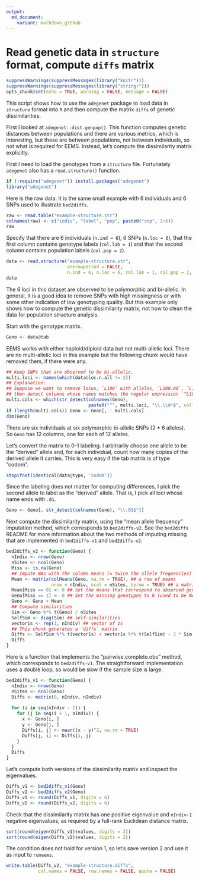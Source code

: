 ```yaml
---
output:
  md_document:
    variant: markdown_github
---
```


# Read genetic data in `structure` format, compute `diffs` matrix

```r
suppressWarnings(suppressMessages(library("knitr")))
suppressWarnings(suppressMessages(library("stringr")))
opts_chunk$set(echo = TRUE, warning = FALSE, message = FALSE)
```

This script shows how to use the `adegenet` package to load data in 
`structure` format into `R` and then compute the matrix `diffs` of 
genetic dissimilarities.

First I looked at `adegenet::dist.genpop()`. This function computes
genetic distances between populations and there are various metrics,
which is interesting, but these are between populations, not between 
individuals, so not what is required for EEMS. Instead, let's compute 
the dissimilarity matrix explicitly.

First I need to load the genotypes from a `structure` file.
Fortunately `adegenet` also has a `read.structure()` function.

```r
if (!require("adegenet")) install.packages("adegenet")
library("adegenet")
```

Here is the raw data. It is the same small example with 6 individuals
and 6 SNPs used to illustrate `bed2diffs`. 

```r
raw <- read.table("example-structure.str")
colnames(raw) <- c("indiv", "label", "pop", paste0("snp", 1:6))
raw
```

Specify that there are 6 individuals (`n.ind = 6`), 6 SNPs (`n.loc = 6`),
that the first column contains genotype labels (`col.lab = 1`) and that
the second column contains population labels (`col.pop = 2`).

```r
data <- read.structure("example-structure.str",
                       onerowperind = FALSE, 
                       n.ind = 6, n.loc = 6, col.lab = 1, col.pop = 2, ask = FALSE)
data
```

The 6 loci in this dataset are observed to be polymorphic and bi-allelic. 
In general, it is a good idea to remove SNPs with high missingness
or with some other indication of low genotyping quality. 
But this example only shows how to compute the genetic dissimilarity matrix, 
not how to clean the data for population structure analysis.

Start with the genotype matrix.

```r
Geno <- data@tab
```

EEMS works with either haploid/diploid data but not multi-allelic loci. There are
no multi-allelic loci in this example but the following chunk would have removed
them, if there were any.

```r
## Keep SNPs that are observed to be bi-allelic.
multi.loci <- names(which(data@loc.n.all != 2))
## Explanation: 
## Suppose we want to remove locus, `L100` with alleles, `L100.00`, `L100.01`, `L100.02`, 
## then detect columns whose names matches the regular expression `^L100\\.\\d+$`
multi.cols <- which(str_detect(colnames(Geno), 
                               paste0("^", multi.loci, "\\.\\d+$", collapse = "|")))
if (length(multi.cols)) Geno <- Geno[, - multi.cols]
dim(Geno)
```

There are six individuals at six polymorphic bi-allelic SNPs (2 * 6 alleles).
So `Geno` has 12 columns, one for each of 12 alleles.

Let's convert the matrix to 0-1 labeling. I arbitrarily choose one allele to be 
the "derived" allele and, for each individual, count how many copies of the derived
 allele it carries. This is very easy if the tab matrix is of type "codom".

```r
stopifnot(identical(data@type, 'codom'))
```

Since the labeling does not matter for computing differences,
I pick the second allele to label as the "derived" allele. 
That is, I pick all loci whose name ends with `.01`.

```r
Geno <- Geno[, str_detect(colnames(Geno), "\\.01$")]
```

Next compute the dissimilarity matrix, using the "mean allele frequency"
imputation method, which corresponds to `bed2diffs-v2`. See the `bed2diffs`
README for more information about the two methods of imputing missing
that are implemented in `bed2diffs-v1` and `bed2diffs-v2`.

```r
bed2diffs_v2 <- function(Geno) {
  nIndiv <- nrow(Geno)
  nSites <- ncol(Geno)
  Miss <- is.na(Geno)
  ## Impute NAs with the column means (= twice the allele frequencies)
  Mean <- matrix(colMeans(Geno, na.rm = TRUE), ## a row of means
                 nrow = nIndiv, ncol = nSites, byrow = TRUE) ## a matrix with nIndiv identical rows of means
  Mean[Miss == 0] <- 0 ## Set the means that correspond to observed genotypes to 0
  Geno[Miss == 1] <- 0 ## Set the missing genotypes to 0 (used to be NA) 
  Geno <- Geno + Mean
  ## Compute similarities
  Sim <- Geno %*% t(Geno) / nSites
  SelfSim <- diag(Sim) ## self-similarities
  vector1s <- rep(1, nIndiv) ## vector of 1s
  ## This chunk generates a `diffs` matrix
  Diffs <- SelfSim %*% t(vector1s) + vector1s %*% t(SelfSim) - 2 * Sim
  Diffs
}
```

Here is a function that implements the "pairwise.complete.obs" method, 
which corresponds to `bed2diffs-v1`. The straightforward implementation
uses a double loop, so would be slow if the sample size is large.

```r
bed2diffs_v1 <- function(Geno) {
  nIndiv <- nrow(Geno)
  nSites <- ncol(Geno)
  Diffs <- matrix(0, nIndiv, nIndiv)
  
  for (i in seq(nIndiv - 1)) {
    for (j in seq(i + 1, nIndiv)) {
      x <- Geno[i, ]
      y <- Geno[j, ]
      Diffs[i, j] <- mean((x - y)^2, na.rm = TRUE)
      Diffs[j, i] <- Diffs[i, j]
    }
  }
  Diffs
}
```

Let's compute both versions of the dissimilarity matrix and inspect the eigenvalues.

```r
Diffs_v1 <- bed2diffs_v1(Geno)
Diffs_v2 <- bed2diffs_v2(Geno)
Diffs_v1 <- round(Diffs_v1, digits = 6)
Diffs_v2 <- round(Diffs_v2, digits = 6)
```

Check that the dissimilarity matrix has one positive eigenvalue and `nIndiv-1`
negative eigenvalues, as required by a full-rank Euclidean distance matrix.

```r
sort(round(eigen(Diffs_v1)$values, digits = 2))
sort(round(eigen(Diffs_v2)$values, digits = 2))
```

The condition does not hold for version 1, so let's save version 2 and use it
as input to `runeems`.

```r
write.table(Diffs_v2, "example-structure.diffs", 
            col.names = FALSE, row.names = FALSE, quote = FALSE)
```

